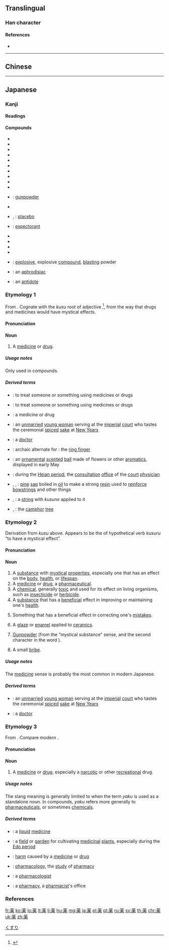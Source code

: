{{character info/new}}
{{also|藥}}
==Translingual==
{{Han simplified forms|藥|薬|药}}

===Han character===
{{Han char|rn=140|rad=艸|as=13|sn=19|four=|canj=TIOD|ids=⿱艹楽}}

====References====
* {{Han ref|kx=1062.441|dkj=32188|hdz=53303.051|uh=85AC|ud=34220}}

----

==Chinese==
{{zh-see|藥|v}}

----

==Japanese==

===Kanji===
{{ja-kanji|rs=艸13|grade=3|style=s|kyu=藥}}

====Readings====
{{ja-readings
|goon=[[やく]] (yaku)|kanon=[[やく]] (yaku)
|kun=[[くす]] (kusu), [[くすり]] (kusuri)
|nanori=[[み]]
}}

====Compounds====
{{der-top3|Compounds}}
* {{ja-r|薬罐|やっかん}}
* {{ja-r|薬缶|やっかん}}
* {{ja-r|薬局|やっきょく}}
* {{ja-r|薬膳|やくぜん}}
* {{ja-r|薬品|やくひん}}
* {{ja-r|薬用|やくよう}}
* {{ja-r|薬理|やくり}}
* {{ja-r|薬理学|やくりがく}}
* {{ja-r|医薬品|いやくひん}}
* {{ja-r|医薬部外品|いやくぶがいひん}}
{{der-mid3}}
* {{ja-r|火薬|かやく}}: [[gunpowder]]
* {{ja-r|加薬|かやく}}
* {{ja-r|偽薬|ぎやく}}, {{ja-r|擬薬|ぎやく}}: [[placebo]]
* {{ja-r|去痰薬|きょたんやく}}: [[expectorant]]
* {{ja-r|膏薬|こうやく}}
* {{ja-r|投薬|とうやく}}
* {{ja-r|農薬|のうやく}}
* {{ja-r|釉薬|うわぐすり}}
* {{ja-r|爆薬|ばくやく}}: [[explosive]], explosive [[compound]], [[blasting]] powder
* {{ja-r|媚薬|びやく}}: an [[aphrodisiac]]
* {{ja-r|解毒薬|げどくやく}}: an [[antidote]]
{{der-bottom}}

===Etymology 1===
{{ja-kanjitab|くす|yomi=k}}
From {{etyl|ojp|ja|sort=くす}}. Cognate with the ''kusu'' root of adjective {{m|ja|奇し|tr=kusushi||mystical}}<ref name="KDJ">{{R:Kokugo Dai Jiten}}</ref>, from the way that drugs and medicines would have mystical effects.

====Pronunciation====
{{ja-pron|yomi=kun|くす}}

====Noun====
{{ja-noun|くす|kyu=藥}}

# A [[medicine]] or [[drug]].

=====Usage notes=====
Only used in compounds.

=====Derived terms=====
{{der-top}}
* {{ja-r|薬す|くすす}}: to treat someone or something using medicines or drugs {{qualifier|archaic}}
* {{ja-r|薬らう|くすらう}}: to treat someone or something using medicines or drugs {{qualifier|may imply over a longer period of time; archaic}}
* {{ja-r|薬|くすり}}: a medicine or drug {{qualifier|see below}}
* {{ja-r|薬子|くすこ}}: an [[unmarried]] [[young woman]] serving at the [[imperial]] [[court]] who tastes the ceremonial [[spiced]] [[sake]] at [[New Years]]
* {{ja-r|薬師|くすし}}: a [[doctor]] {{qualifier|archaic}}
* {{ja-r|薬師指|くすしゆび}}: archaic alternate for {{ja-r|薬指|くすりゆび}}: the [[ring finger]]
* {{ja-r|薬玉|くすだま}}: an [[ornamental]] [[scented]] [[ball]] made of flowers or other [[aromatic]]s, displayed in early May
* {{ja-r|薬殿|くすどの}}: during the [[w:Heian period|Heian period]], the [[consultation]] [[office]] of the [[court]] [[physician]]
* {{ja-r|薬練|くすね}}, {{ja-r|薬煉|くすね}}, {{ja-r|天鼠矢|くすね}}: [[pine]] [[sap]] boiled in [[oil]] to make a strong [[resin]] used to [[reinforce]] [[bowstring]]s and other things
* {{ja-r|薬練糸|くすねいと}}, {{ja-r|薬煉糸|くすねいと}}: a [[string]] with ''kusune'' applied to it
* {{ja-r|樟|くすのき}}, {{ja-r|楠|くすのき}}: the [[camphor]] [[tree]]
{{der-bottom}}

===Etymology 2===
{{ja-kanjitab|くすり|yomi=k}}
Derivation from ''kusu'' above. Appears to be the {{m|ja|連用形|tr=ren'yōkei||continuative or noun form}} of hypothetical verb ''kusuru'' “to have a mystical effect”.

====Pronunciation====
{{ja-pron|yomi=kun|くすり|acc=0|dev=1|acc_ref=DJR,NHK}}

====Noun====
{{ja-noun|くすり|kyu=藥}}

# A [[substance]] with [[mystical]] [[properties]], especially one that has an effect on the [[body]], [[health]], or [[lifespan]].
# A [[medicine]] or [[drug]], a [[pharmaceutical]].
# A [[chemical]], generally [[toxic]] and used for its effect on living organisms, such as [[insecticide]] or [[herbicide]].
# A [[substance]] that has a [[beneficial]] effect in improving or maintaining one's [[health]].
# {{lb|ja|sort=くすり|figurative}} Something that has a beneficial effect in correcting one's [[mistake]]s.
# {{abbreviation of|釉薬|tr=uwagusuri|dot=:|lang=ja}} A [[glaze]] or [[enamel]] applied to [[ceramic]]s.
# [[gunpowder|Gunpowder]] (from the “mystical substance” sense, and the second character in the word {{m|ja|火薬|tr=kayaku||gunpowder}}).
# {{lb|ja|sort=くすり|figurative}} A small [[bribe]].

=====Usage notes=====
The [[medicine]] sense is probably the most common in modern Japanese.

=====Derived terms=====
{{der-top}}
* {{ja-r|薬子|くすりこ}}: an [[unmarried]] [[young woman]] serving at the [[imperial]] [[court]] who tastes the ceremonial [[spiced]] [[sake]] at [[New Years]]
* {{ja-r|薬師|くすりし}}: a [[doctor]] {{qualifier|archaic}}
{{der-bottom}}

===Etymology 3===
{{ja-kanjitab|yomi=on|やく}}
From {{etyl|ltc|ja|sort=やく}} {{zh-l|藥|tr=yak|drug, medicine}}. Compare modern {{etyl|yue|-}} {{zh-l|藥|tr=joek6}}.

====Pronunciation====
{{ja-pron|yomi=on|やく|acc=1|acc_ref=DJR,NHK}}

====Noun====
{{ja-noun|やく|kyu=藥}}

# {{lb|ja|sort=やく|slang}} A [[medicine]] or [[drug]], especially a [[narcotic]] or other [[recreational]] drug.

=====Usage notes=====
The slang meaning is generally limited to when the term ''yaku'' is used as a standalone noun. In compounds, ''yaku'' refers more generally to [[pharmaceutical]]s, or sometimes [[chemical]]s.

=====Derived terms=====
{{der-top}}
* {{ja-r|薬液|やくえき}}: a [[liquid]] [[medicine]]
* {{ja-r|薬園|やくえん}}: a [[field]] or [[garden]] for cultivating [[medicinal]] [[plant]]s, especially during the [[w:Edo period|Edo period]]
* {{ja-r|薬害|やくがい}}: [[harm]] caused by a [[medicine]] or [[drug]]
* {{ja-r|薬学|やくがく}}: [[pharmacology]], the [[study]] of [[pharmacy]]
* {{ja-r|薬学者|やくがくしゃ}}: a [[pharmacologist]]
* {{ja-r|薬局|やっきょく}}: a [[pharmacy]], a [[pharmacist]]'s office
{{der-bottom}}

===References===
<references/>

[[Category:Japanese basic words|くすり]]

[[fr:薬]]
[[ko:薬]]
[[lo:薬]]
[[lt:薬]]
[[li:薬]]
[[hu:薬]]
[[mg:薬]]
[[ja:薬]]
[[pl:薬]]
[[pt:薬]]
[[ru:薬]]
[[sv:薬]]
[[th:薬]]
[[chr:薬]]
[[uk:薬]]
[[zh:薬]]